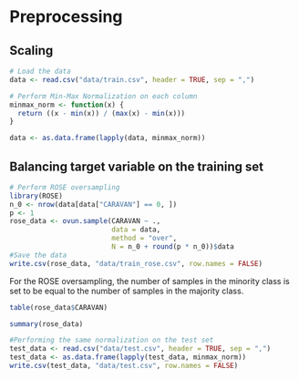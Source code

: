 # Preprocessing

## Scaling
```r
# Load the data
data <- read.csv("data/train.csv", header = TRUE, sep = ",")
```

```r
# Perform Min-Max Normalization on each column
minmax_norm <- function(x) {
  return ((x - min(x)) / (max(x) - min(x)))
}

data <- as.data.frame(lapply(data, minmax_norm))
```

## Balancing target variable on the training set

```r
# Perform ROSE oversampling
library(ROSE)
n_0 <- nrow(data[data["CARAVAN"] == 0, ])
p <- 1
rose_data <- ovun.sample(CARAVAN ~ .,
                         data = data,
                         method = "over",
                         N = n_0 + round(p * n_0))$data
#Save the data
write.csv(rose_data, "data/train_rose.csv", row.names = FALSE)
```
For the ROSE oversampling, the number of samples in the minority class is set to
be equal to the number of samples in the majority class.

```r
table(rose_data$CARAVAN)
```

```r
summary(rose_data)
```

```r
#Performing the same normalization on the test set
test_data <- read.csv("data/test.csv", header = TRUE, sep = ",")
test_data <- as.data.frame(lapply(test_data, minmax_norm))
write.csv(test_data, "data/test.csv", row.names = FALSE)
```






